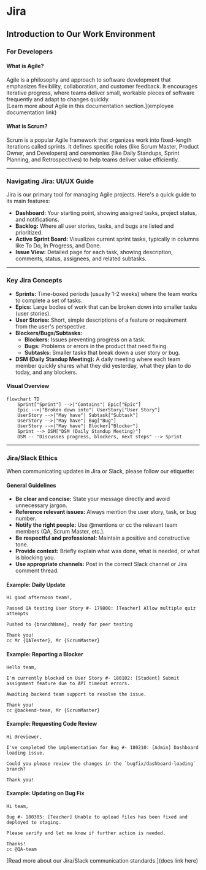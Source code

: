 # Jira

## Introduction to Our Work Environment

### For Developers

#### What is Agile?
Agile is a philosophy and approach to software development that emphasizes flexibility, collaboration, and customer feedback. It encourages iterative progress, where teams deliver small, workable pieces of software frequently and adapt to changes quickly.  
[Learn more about Agile in this documentation section.](employee documentation link)

#### What is Scrum?
Scrum is a popular Agile framework that organizes work into fixed-length iterations called sprints. It defines specific roles (like Scrum Master, Product Owner, and Developers) and ceremonies (like Daily Standups, Sprint Planning, and Retrospectives) to help teams deliver value efficiently.

---

### Navigating Jira: UI/UX Guide

Jira is our primary tool for managing Agile projects. Here's a quick guide to its main features:

- **Dashboard:** Your starting point, showing assigned tasks, project status, and notifications.
- **Backlog:** Where all user stories, tasks, and bugs are listed and prioritized.
- **Active Sprint Board:** Visualizes current sprint tasks, typically in columns like To Do, In Progress, and Done.
- **Issue View:** Detailed page for each task, showing description, comments, status, assignees, and related subtasks.

---

### Key Jira Concepts

- **Sprints:** Time-boxed periods (usually 1-2 weeks) where the team works to complete a set of tasks.
- **Epics:** Large bodies of work that can be broken down into smaller tasks (user stories).
- **User Stories:** Short, simple descriptions of a feature or requirement from the user's perspective.
- **Blockers/Bugs/Subtasks:**  
  - **Blockers:** Issues preventing progress on a task.
  - **Bugs:** Problems or errors in the product that need fixing.
  - **Subtasks:** Smaller tasks that break down a user story or bug.
- **DSM (Daily Standup Meeting):** A daily meeting where each team member quickly shares what they did yesterday, what they plan to do today, and any blockers.

#### Visual Overview

```mermaid
flowchart TD
    Sprint["Sprint"] -->|"Contains"| Epic["Epic"]
    Epic -->|"Broken down into"| UserStory["User Story"]
    UserStory -->|"May have"| Subtask["Subtask"]
    UserStory -->|"May have"| Bug["Bug"]
    UserStory -->|"May have"| Blocker["Blocker"]
    Sprint --> DSM["DSM (Daily Standup Meeting)"]
    DSM -- "Discusses progress, blockers, next steps" --> Sprint
```

---

### Jira/Slack Ethics

When communicating updates in Jira or Slack, please follow our etiquette:

#### General Guidelines
- **Be clear and concise:** State your message directly and avoid unnecessary jargon.
- **Reference relevant issues:** Always mention the user story, task, or bug number.
- **Notify the right people:** Use @mentions or cc the relevant team members (QA, Scrum Master, etc.).
- **Be respectful and professional:** Maintain a positive and constructive tone.
- **Provide context:** Briefly explain what was done, what is needed, or what is blocking you.
- **Use appropriate channels:** Post in the correct Slack channel or Jira comment thread.

#### Example: Daily Update
```
Hi good afternoon team!,

Passed QA testing User Story #- 179800: [Teacher] Allow multiple quiz attempts

Pushed to {branchName}, ready for peer testing

Thank you!
cc Mr {QATester}, Mr {ScrumMaster}
```

#### Example: Reporting a Blocker
```
Hello team,

I'm currently blocked on User Story #- 180102: [Student] Submit assignment feature due to API timeout errors.

Awaiting backend team support to resolve the issue.

Thank you!
cc @backend-team, Mr {ScrumMaster}
```

#### Example: Requesting Code Review
```
Hi @reviewer,

I've completed the implementation for Bug #- 180210: [Admin] Dashboard loading issue.

Could you please review the changes in the `bugfix/dashboard-loading` branch?

Thank you!
```

#### Example: Updating on Bug Fix
```
Hi team,

Bug #- 180305: [Teacher] Unable to upload files has been fixed and deployed to staging.

Please verify and let me know if further action is needed.

Thanks!
cc @QA-team
```

[Read more about our Jira/Slack communication standards.](docs link here) 

